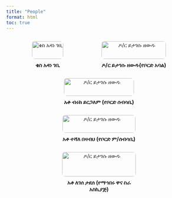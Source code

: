 ```yaml
---
title: "People"
format: html
toc: true
---
```


<style>
.book-gallery {
  display: flex;
  flex-wrap: wrap;
  gap: 1.5rem;
  justify-content: center;
}

.book-gallery figure {
  max-width: 200px;
  text-align: center;
}

.book-gallery img {
  width: 100%;
  height: auto;
  border-radius: 8px;
}

.book-gallery figcaption {
  margin-top: 0.5rem;
  font-size: 0.9rem;
  font-weight: bold;
}
</style>

<div class="book-gallery">

<figure>
  <img src="images/kesis_adane.jpg" alt="ቄስ አዳነ ገቢ">
  <figcaption>ቄስ አዳነ ገቢ</figcaption>
</figure>

<figure>
  <img src="images/yitez.jpg" alt="ዶ/ር ይታገሱ ዘውዱ">
  <figcaption>ዶ/ር ይታገሱ ዘውዱ(የቦርድ አባል)</figcaption>
</figure>

<figure>
  <img src="images/yitagesu.jpg" alt="ዶ/ር ይታገሱ ዘውዱ">
  <figcaption>አቶ ብሩክ ይርጋለም (የቦርድ ሰብሳቢ)</figcaption>
</figure>

<figure>
  <img src="images/yitagesu.jpg" alt="ዶ/ር ይታገሱ ዘውዱ">
  <figcaption>አቶ ተሻለ በዛብህ (የቦርድ ም/ሰብሳቢ)</figcaption>
</figure>

<figure>
  <img src="images/yitagesu.jpg" alt="ዶ/ር ይታገሱ ዘውዱ">
  <figcaption>አቶ ለገሰ ታደሰ (የማኅበሩ ዋና ስራ አስኪያጅ)</figcaption>
</figure>


</div>
